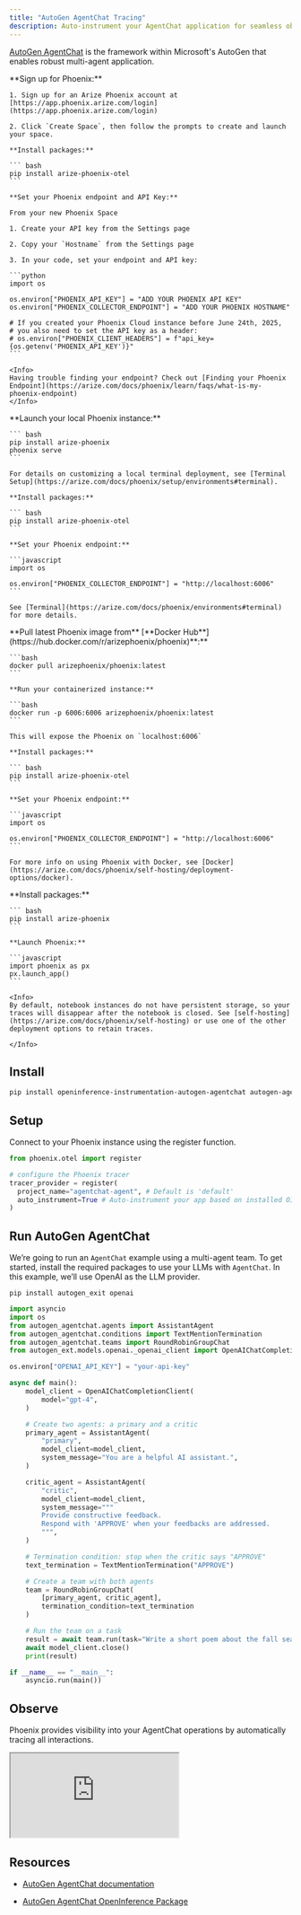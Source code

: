 ```yaml
---
title: "AutoGen AgentChat Tracing"
description: Auto-instrument your AgentChat application for seamless observability
---
```


[AutoGen AgentChat](https://microsoft.github.io/autogen/stable//user-guide/agentchat-user-guide/index.html) is the framework within Microsoft's AutoGen that enables robust multi-agent application.

<Tabs>
  <Tab title="Phoenix Cloud">
    **Sign up for Phoenix:**

    1. Sign up for an Arize Phoenix account at [https://app.phoenix.arize.com/login](https://app.phoenix.arize.com/login)

    2. Click `Create Space`, then follow the prompts to create and launch your space.

    **Install packages:**

    ``` bash
    pip install arize-phoenix-otel
    ```

    **Set your Phoenix endpoint and API Key:**

    From your new Phoenix Space

    1. Create your API key from the Settings page

    2. Copy your `Hostname` from the Settings page

    3. In your code, set your endpoint and API key:

    ```python
    import os

    os.environ["PHOENIX_API_KEY"] = "ADD YOUR PHOENIX API KEY"
    os.environ["PHOENIX_COLLECTOR_ENDPOINT"] = "ADD YOUR PHOENIX HOSTNAME"

    # If you created your Phoenix Cloud instance before June 24th, 2025,
    # you also need to set the API key as a header:
    # os.environ["PHOENIX_CLIENT_HEADERS"] = f"api_key={os.getenv('PHOENIX_API_KEY')}"
    ```

    <Info>
    Having trouble finding your endpoint? Check out [Finding your Phoenix Endpoint](https://arize.com/docs/phoenix/learn/faqs/what-is-my-phoenix-endpoint)
    </Info>
  </Tab>
  <Tab title="Command Line">
    **Launch your local Phoenix instance:**

    ``` bash
    pip install arize-phoenix
    phoenix serve
    ```

    For details on customizing a local terminal deployment, see [Terminal Setup](https://arize.com/docs/phoenix/setup/environments#terminal).

    **Install packages:**

    ``` bash
    pip install arize-phoenix-otel
    ```

    **Set your Phoenix endpoint:**

    ```javascript
    import os

    os.environ["PHOENIX_COLLECTOR_ENDPOINT"] = "http://localhost:6006"
    ```

    See [Terminal](https://arize.com/docs/phoenix/environments#terminal) for more details.
  </Tab>
  <Tab title="Docker">
    **Pull latest Phoenix image from** [**Docker Hub**](https://hub.docker.com/r/arizephoenix/phoenix)**:**

    ```bash
    docker pull arizephoenix/phoenix:latest
    ```

    **Run your containerized instance:**

    ```bash
    docker run -p 6006:6006 arizephoenix/phoenix:latest
    ```

    This will expose the Phoenix on `localhost:6006`

    **Install packages:**

    ``` bash
    pip install arize-phoenix-otel
    ```

    **Set your Phoenix endpoint:**

    ```javascript
    import os

    os.environ["PHOENIX_COLLECTOR_ENDPOINT"] = "http://localhost:6006"
    ```

    For more info on using Phoenix with Docker, see [Docker](https://arize.com/docs/phoenix/self-hosting/deployment-options/docker).
  </Tab>
    <Tab title="Notebook">
    **Install packages:**

    ``` bash
    pip install arize-phoenix
    ```

    **Launch Phoenix:**

    ```javascript
    import phoenix as px
    px.launch_app()
    ```

    <Info>
    By default, notebook instances do not have persistent storage, so your traces will disappear after the notebook is closed. See [self-hosting](https://arize.com/docs/phoenix/self-hosting) or use one of the other deployment options to retain traces.

    </Info>
  </Tab>
</Tabs>

## Install

```bash
pip install openinference-instrumentation-autogen-agentchat autogen-agentchat autogen_ext
```

## Setup

Connect to your Phoenix instance using the register function.

```python
from phoenix.otel import register

# configure the Phoenix tracer
tracer_provider = register(
  project_name="agentchat-agent", # Default is 'default'
  auto_instrument=True # Auto-instrument your app based on installed OI dependencies
)
```

## Run AutoGen AgentChat

We’re going to run an `AgentChat` example using a multi-agent team. To get started, install the required packages to use your LLMs with `AgentChat`. In this example, we’ll use OpenAI as the LLM provider.

```
pip install autogen_exit openai
```

```python
import asyncio
import os
from autogen_agentchat.agents import AssistantAgent
from autogen_agentchat.conditions import TextMentionTermination
from autogen_agentchat.teams import RoundRobinGroupChat
from autogen_ext.models.openai._openai_client import OpenAIChatCompletionClient

os.environ["OPENAI_API_KEY"] = "your-api-key"

async def main():
    model_client = OpenAIChatCompletionClient(
        model="gpt-4",
    )

    # Create two agents: a primary and a critic
    primary_agent = AssistantAgent(
        "primary",
        model_client=model_client,
        system_message="You are a helpful AI assistant.",
    )

    critic_agent = AssistantAgent(
        "critic",
        model_client=model_client,
        system_message="""
        Provide constructive feedback.
        Respond with 'APPROVE' when your feedbacks are addressed.
        """,
    )

    # Termination condition: stop when the critic says "APPROVE"
    text_termination = TextMentionTermination("APPROVE")

    # Create a team with both agents
    team = RoundRobinGroupChat(
        [primary_agent, critic_agent],
        termination_condition=text_termination
    )

    # Run the team on a task
    result = await team.run(task="Write a short poem about the fall season.")
    await model_client.close()
    print(result)

if __name__ == "__main__":
    asyncio.run(main())
```

## Observe

Phoenix provides visibility into your AgentChat operations by automatically tracing all interactions.

<iframe src="https://cdn.iframe.ly/ZreiZrWZ" style={{ top: "0", left: "0", width: "100%", height: "100%", position: "absolute", border: "0" }} allowFullScreen></iframe>

## Resources

* [AutoGen AgentChat documentation](https://microsoft.github.io/autogen/stable//user-guide/agentchat-user-guide/index.html)

* [AutoGen AgentChat OpenInference Package](https://pypi.org/project/openinference-instrumentation-autogen-agentchat/)


